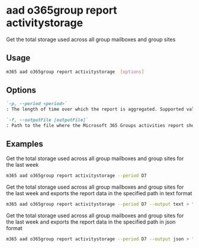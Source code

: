 
# aad o365group report activitystorage

Get the total storage used across all group mailboxes and group sites

## Usage

```sh
m365 aad o365group report activitystorage  [options]
```

## Options

```md defintion-list
`-p, --period <period>`
: The length of time over which the report is aggregated. Supported values `D7,D30,D90,D180`

`-f, --outputFile [outputFile]`
: Path to the file where the Microsoft 365 Groups activities report should be stored in
```

<Global />

## Examples

Get the total storage used across all group mailboxes and group sites for the last week

```sh
m365 aad o365group report activitystorage --period D7
```

Get the total storage used across all group mailboxes and group sites for the last week and exports the report data in the specified path in text format

```sh
m365 aad o365group report activitystorage --period D7 --output text > "o365groupactivitystorage.txt"
```

Get the total storage used across all group mailboxes and group sites for the last week and exports the report data in the specified path in json format

```sh
m365 aad o365group report activitystorage --period D7 --output json > "o365groupactivitystorage.json"
```

